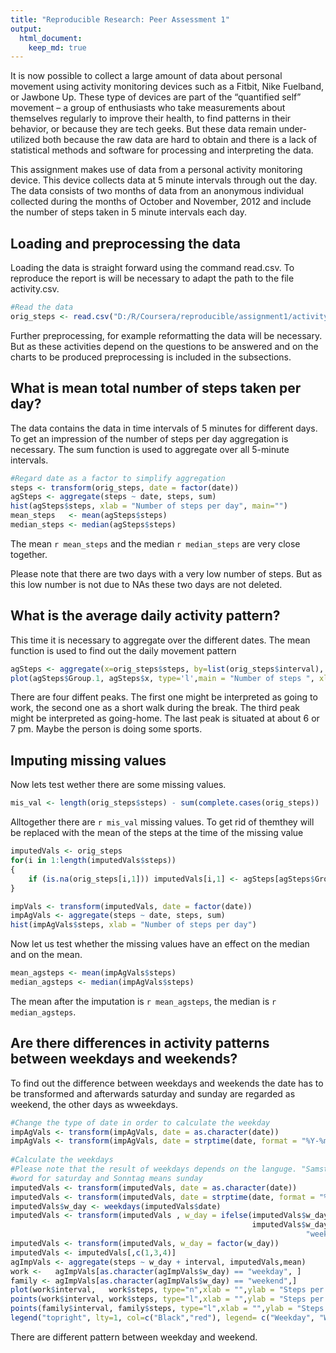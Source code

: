 ```yaml
---
title: "Reproducible Research: Peer Assessment 1"
output: 
  html_document:
    keep_md: true
---
```


It is now possible to collect a large amount of data about personal movement using activity monitoring devices such as a Fitbit, Nike Fuelband, or Jawbone Up. These type of devices are part of the "quantified self" movement -- a group of enthusiasts who take measurements about themselves regularly to improve their health, to find patterns in their behavior, or because they are tech geeks. But these data remain under-utilized both because the raw data are hard to obtain and there is a lack of statistical methods and software for processing and interpreting the data.

This assignment makes use of data from a personal activity monitoring device. This device collects data at 5 minute intervals through out the day. The data consists of two months of data from an anonymous individual collected during the months of October and November, 2012 and include the number of steps taken in 5 minute intervals each day.

## Loading and preprocessing the data
Loading the data is straight forward using the command read.csv. To reproduce the report is will be necessary to adapt the path to the file activity.csv.
```r
#Read the data
orig_steps <- read.csv("D:/R/Coursera/reproducible/assignment1/activity.csv",header=TRUE)
```
Further preprocessing, for example reformatting the data will be necessary. But as these activities depend on the 
questions to be answered and on the charts to be produced preprocessing is included in the subsections.


## What is mean total number of steps taken per day?
The data contains the data in time intervals of 5 minutes for different days. To get an impression
of the number of steps per day aggregation is necessary. The sum function is used to aggregate over all 5-minute
intervals.
```r
#Regard date as a factor to simplify aggregation
steps <- transform(orig_steps, date = factor(date))
agSteps <- aggregate(steps ~ date, steps, sum)
hist(agSteps$steps, xlab = "Number of steps per day", main="")
mean_steps   <- mean(agSteps$steps)
median_steps <- median(agSteps$steps)
```
The mean `r mean_steps` and the median `r median_steps` are very close together.   

Please note that there are two days with a very low number of steps. But as this low number is not due to NAs
these two days are not deleted.

## What is the average daily activity pattern?
This time it is necessary to aggregate over the different dates. The mean function is used to find out the
daily movement pattern

```r
agSteps <- aggregate(x=orig_steps$steps, by=list(orig_steps$interval), FUN=mean,na.rm = TRUE)
plot(agSteps$Group.1, agSteps$x, type='l',main = "Number of steps ", xlab = "Time", ylab= "Steps")
```

There are four diffent peaks. The first one might be interpreted as going to work, the second one as a short
walk during the break. The third peak might be interpreted as going-home. The last peak is situated at 
about 6 or 7 pm. Maybe the person is doing some sports. 

## Imputing missing values
Now lets test wether there are some missing values.
```r
mis_val <- length(orig_steps$steps) - sum(complete.cases(orig_steps))
```

Alltogether there are `r mis_val` missing values. To get rid of themthey will be replaced with the mean of the steps at the time of the 
missing value
```r
imputedVals <- orig_steps
for(i in 1:length(imputedVals$steps))
{
    if (is.na(orig_steps[i,1])) imputedVals[i,1] <- agSteps[agSteps$Group.1 == imputedVals[i,3],2]
}  

impVals <- transform(imputedVals, date = factor(date))
impAgVals <- aggregate(steps ~ date, steps, sum)
hist(impAgVals$steps, xlab = "Number of steps per day")
```

Now let us test whether the missing values have an effect on the median and on the mean.

```r
mean_agsteps <- mean(impAgVals$steps)
median_agsteps <- median(impAgVals$steps)
```
The mean after the imputation is `r mean_agsteps`, the median is `r median_agsteps`.

## Are there differences in activity patterns between weekdays and weekends?
To find out the difference between weekdays and weekends the date has to be transformed and afterwards saturday and sunday 
are regarded as weekend, the other days as wweekdays.

```r
#Change the type of date in order to calculate the weekday
impAgVals <- transform(impAgVals, date = as.character(date))
impAgVals <- transform(impAgVals, date = strptime(date, format = "%Y-%m-%d"))
    
#Calculate the weekdays
#Please note that the result of weekdays depends on the languge. "Samstag" is the german
#word for saturday and Sonntag means sunday
imputedVals <- transform(imputedVals, date = as.character(date))
imputedVals <- transform(imputedVals, date = strptime(date, format = "%Y-%m-%d"))
imputedVals$w_day <- weekdays(imputedVals$date) 
imputedVals <- transform(imputedVals , w_day = ifelse(imputedVals$w_day == "Samstag" |
                                                      imputedVals$w_day == "Sonntag",
                                                                  "weekend", "weekday"))
imputedVals <- transform(imputedVals, w_day = factor(w_day))
imputedVals <- imputedVals[,c(1,3,4)]
agImpVals <- aggregate(steps ~ w_day + interval, imputedVals,mean)
work <-   agImpVals[as.character(agImpVals$w_day) == "weekday", ]
family <- agImpVals[as.character(agImpVals$w_day) == "weekend",]
plot(work$interval,   work$steps, type="n",xlab = "",ylab = "Steps per day", col = "black")
points(work$interval, work$steps, type="l",xlab = "",ylab = "Steps per day", col = "black")
points(family$interval, family$steps, type="l",xlab = "",ylab = "Steps per day", col = "red")
legend("topright", lty=1, col=c("Black","red"), legend= c("Weekday", "Weekend"))

```

There are different pattern between weekday and weekend. 